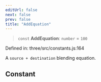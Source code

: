 ```yaml
---
editUrl: false
next: false
prev: false
title: "AddEquation"
---
```


> `const` **AddEquation**: `number` = `100`

Defined in: three/src/constants.js:164

A `source + destination` blending equation.

## Constant
